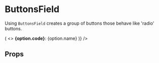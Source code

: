 
<Meta title="ButtonsField" />

# ButtonsField

Using `ButtonsField` creates a group of buttons those behave like 'radio' buttons.

<Canvas>
  <Story name="Default">
    <Field
      component={ButtonsField}
      name="buttonsField.default"
      options={[
        { code: "male", name: "Мужской" },
        { code: "female", name: "Женский" },
      ]}
    />
  </Story>
</Canvas>

<Canvas>
  <Story name="Non-block">
    <Field
      block={false}
      component={ButtonsField}
      name="buttonsField.nonBlock"
      options={[
        { code: "male", name: "Мужской" },
        { code: "female", name: "Женский" },
      ]}
    />
  </Story>
</Canvas>

<Canvas>
  <Story name="Disabled">
    <Field
      component={ButtonsField}
      disabled
      name="buttonsField.disabled"
      options={[
        { code: "male", name: "Мужской" },
        { code: "female", name: "Женский" },
      ]}
    />
  </Story>
</Canvas>

<Canvas>
  <Story name="Read-only">
    <Field
      component={ButtonsField}
      name="buttonsField.readOnly"
      options={[
        { code: "male", name: "Мужской" },
        { code: "female", name: "Женский" },
      ]}
      readOnly
    />
  </Story>
</Canvas>

<Canvas>
  <Story name="With renderButtonName">
    <Field
      component={ButtonsField}
      name="buttonsField.withRenderButtonName"
      options={[
        { code: "male", name: "Мужской" },
        { code: "female", name: "Женский" },
      ]}
      renderButtonName={(option) => (
        <>
          <b>{option.code}</b>: {option.name}
        </>
      )}
    />
  </Story>
</Canvas>

<Canvas>
  <Story name="Vertical">
    <Field
      component={ButtonsField}
      name="buttonsField.vertical"
      options={[
        { code: "male", name: "Мужской" },
        { code: "female", name: "Женский" },
      ]}
      vertical
    />
  </Story>
</Canvas>

<Canvas>
  <Story name="True or false">
    <Field
      component={ButtonsField}
      name="buttonsField.trueFalse"
      options={[
        { code: true, name: "Да" },
        { code: false, name: "Нет" },
      ]}
      trueFalse
    />
  </Story>
</Canvas>

## Props

<ArgsTable of={ButtonsField} />
